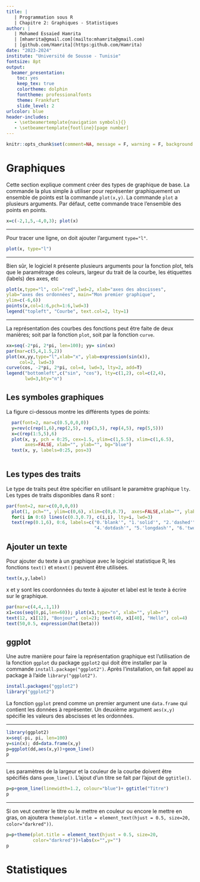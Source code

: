 ```yaml
---
title: |
   | Programmation sous R
   | Chapitre 2: Graphiques - Statistiques
author: |
   | Mohamed Essaied Hamrita
   | [mhamrita@gmail.com](mailto:mhamrita@gmail.com)
   | [github.com/Hamrita](https:github.com/Hamrita)
date: "2023-2024"
institute: "Université de Sousse - Tunisie"
fontsize: 8pt
output: 
  beamer_presentation: 
    toc: yes
    keep_tex: true
    colortheme: dolphin
    fonttheme: professionalfonts
    theme: Frankfurt
    slide_level: 2
urlcolor: blue
header-includes:
   - \setbeamertemplate{navigation symbols}{}
   - \setbeamertemplate{footline}[page number]
---
```


```r
knitr::opts_chunk$set(comment=NA, message = F, warning = F, background ="cornsilk2", size='footnotesize' )
```

# Graphiques

Cette section explique comment créer des types de graphique de base. La commande la plus simple à utiliser pour représenter graphiquement un ensemble de points est la commande `plot(x,y)`. La commande `plot` a plusieurs arguments. Par défaut, cette commande trace l'ensemble des points en points.

```r
x=c(-2,1,5,-4,0,3); plot(x)
```

---

Pour tracer une ligne, on doit ajouter l'argument `type="l"`.

```r
plot(x, type="l")
```

---

Bien sûr, le logiciel `R` présente plusieurs arguments pour la fonction plot, tels que le paramétrage des coleurs, largeur du trait de la courbe, les étiquettes (labels) des axes, etc \ldots 

```r
plot(x,type="l", col="red",lwd=2, xlab="axes des abscisses", 
ylab="axes des ordonnées", main="Mon premier graphique", 
ylim=c(-6,6))
points(x,col=1:6,pch=1:6,lwd=3)
legend("topleft", "Courbe", text.col=2, lty=1)
```

---

La représentation des courbes des fonctions peut être faite de deux manières; soit par la fonction `plot`, soit par la fonction `curve`.

```r
xx=seq(-2*pi, 2*pi, len=100); yy= sin(xx)
par(mar=c(5,4,1.5,2))
plot(xx,yy,type="l",xlab="x", ylab=expression(sin(x)), 
     col=2, lwd=3)
curve(cos, -2*pi, 2*pi, col=4, lwd=3, lty=2, add=T)
legend("bottomleft",c("sin", "cos"), lty=c(1,2), col=c(2,4), 
       lwd=3,bty="n")
```

## Les symboles graphiques

La figure ci-dessous montre les différents types de points:

```r

  par(font=2, mar=c(0.5,0,0,0))
  y=rev(c(rep(1,6),rep(2,5), rep(3,5), rep(4,5), rep(5,5)))
  x=c(rep(1:5,5),6)
  plot(x, y, pch = 0:25, cex=1.5, ylim=c(1,5.5), xlim=c(1,6.5), 
       axes=FALSE, xlab="", ylab="", bg="blue")
  text(x, y, labels=0:25, pos=3)
  

```


## Les types des traits

Le type de traits peut être spécifier en utilisant le paramètre graphique `lty`. Les types de traits disponibles dans R sont :

```r
par(font=2, mar=c(0,0,0,0))
  plot(1, pch="", ylim=c(0,6), xlim=c(0,0.7),  axes=FALSE,xlab="", ylab="")
  for(i in 0:6) lines(c(0.3,0.7), c(i,i), lty=i, lwd=3)
  text(rep(0.1,6), 0:6, labels=c("0.'blank'", "1.'solid'", "2.'dashed'", "3.'dotted'",
                                 "4.'dotdash'", "5.'longdash'", "6.'twodash'"))
```


## Ajouter un texte

Pour ajouter du texte à un graphique avec le logiciel statistique R, les fonctions `text()` et `mtext()` peuvent être utilisées.

```r
text(x,y,label)
```
x et y sont les coordonnées du texte à ajouter et label est le texte à écrire sur le graphique.
```r
par(mar=c(4,4,.1,1))
x1=cos(seq(0,pi,len=60)); plot(x1,type="n", xlab="", ylab="")
text(12, x1[12], "Bonjour", col=2); text(40, x1[40], "Hello", col=4)
text(50,0.5, expression(hat(beta)))
```

## ggplot

Une autre manière pour faire la représentation graphique est l'utilisation de la fonction `ggplot` du package `ggplot2` qui doit être installer par la commande `install.package("ggplot2")`. Après l'installation, on fait appel au package à l'aide `library("ggplot2")`.

```r
install.packages("ggplot2")
library("ggplot2")
```

\pause
La fonction `ggplot` prend comme un premier argument une `data.frame` qui contient les données à représenter. Un deuxième argument `aes(x,y)` spécifie les valeurs des abscisses et les ordonnées.

---

```r
library(ggplot2)
x=seq(-pi, pi, len=100)
y=sin(x); dd=data.frame(x,y)
p=ggplot(dd,aes(x,y))+geom_line()
p
```

---

Les paramètres de la largeur et la couleur de la courbe doivent être spécifiés dans `geom_line()`. L'ajout d'un titre se fait par l'ajout de `ggtitle()`.

```r
p=p+geom_line(linewidth=1.2, colour="blue")+ ggtitle("Titre")
p
```

---

Si on veut centrer le titre ou le mettre en couleur ou encore le mettre en gras, on ajoutera `theme(plot.title = element_text(hjust = 0.5, size=20, color="darkred"))`.


```r
p=p+theme(plot.title = element_text(hjust = 0.5, size=20,
          color="darkred"))+labs(x="",y="")
p
```

# Statistiques
